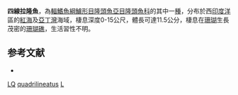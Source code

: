 {{Speciesbox
| taxon = Larabicus quadrilineatus
| binomial_authority = [[Rüppell|Rüppell]], 1835
| status = DD
| status_system = IUCN3.1
| synonyms = *''Labrus quadrilineatus''<br /><small>Rüppell, 1835</small>
}}

'''四線拉隆魚'''，為[[輻鰭魚綱|輻鰭魚綱]][[鱸形目|鱸形目]][[隆頭魚亞目|隆頭魚亞目]][[隆頭魚科|隆頭魚科]]的其中一[[種|種]]，分布於西[[印度洋|印度洋]]區的[[紅海|紅海]]及[[亞丁灣|亞丁灣]]海域，棲息深度0-15公尺，體長可達11.5公分，棲息在[[珊瑚|珊瑚]]生長茂密的[[珊瑚礁|珊瑚礁]]，生活習性不明。

==参考文献==
*{{FishBase_species|genus=Larabicus|species=quadrilineatus|year=2013|month=8}}

{{鱸形目小作品}}

{{Taxonbar}}
[[Category:IUCN红色名录数据缺乏物种|LQ]]
[[Category:拉隆魚屬|quadrilineatus]]
[[Category:1835年描述的鱼类|L]]

{{Taxonbar}}